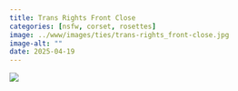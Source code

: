 ```yaml
---
title: Trans Rights Front Close
categories: [nsfw, corset, rosettes]
image: ../www/images/ties/trans-rights_front-close.jpg
image-alt: ""
date: 2025-04-19
---
```



![](../www/images/ties/trans-rights_front-close.jpg)

